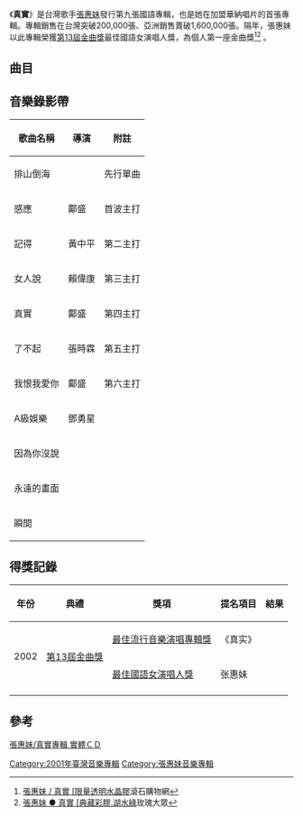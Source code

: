 {{Album infobox | <!-- See Wikipedia:WikiProject_Albums -->
|  Name        = 真實
|  Type        = [[專輯|專輯]]
|  Artist      = [[張惠妹|張惠妹]]
|  Cover       = 
|  Released    = 2001年10月29日
|  Recorded    =
|  Genre       = [[華語流行音樂|華語流行音樂]]
|  Length      =
|  Label       = [[華納唱片_(台灣)|華納唱片]]
|  Producer    =
|  Reviews     =
|  Last album  = [[旅程_(專輯)|旅程]]<br />（2001）
|  This album  = '''真實'''<br />（2001）
|  Next album  = [[發燒_(張惠妹專輯)|發燒]]<br />（2002）
}}

《'''真實'''》是台灣歌手[[張惠妹|張惠妹]]發行第九張國語專輯，也是她在加盟華納唱片的首張專輯。專輯銷售在台灣突破200,000張、亞洲銷售賣破1,600,000張。隔年，張惠妹以此專輯榮獲[[第13屆金曲獎|第13屆金曲獎]]最佳國語女演唱人獎，為個人第一座金曲獎<ref>[https://shop.rockmall.com.tw/product_view.php?id=53845 {{Wayback|url=https://shop.rockmall.com.tw/product_view.php?id=53845 |date=20210323141836 }} 張惠妹 / 真實 [限量透明水晶膠]滾石購物網</ref><ref>[https://www.g-music.com.tw/product.php?pid_for_show=255336 張惠妹 ● 真實 [典藏彩膠.湖水綠]玫瑰大眾</ref>
。

==曲目==
{{Tracklist
| collapsed = 
| headline = 
| font_size = 
| total_length = 

| all_writing = 
| all_music = 
| all_lyrics = 
| all_arranger = 
| all_producer = 
| all_except = 

| music_credits = yes
| lyrics_credits = yes
| arranger_credits = yes
| producer_credits = yes
| extra_column = 
| longnote_column = yes

| title1 = Opening
| note1 = 
| longnote1 = 
| music1 = 
| lyrics1 = 
| arranger1 = Mr.B
| producer1 = 
| extra1 = 
| length1 = 

| title2 = 感應
| note2 = 
| longnote2 = 張惠妹首次化名做Katsu作詞
| music2 = George Samuelson、Quint Starkie、Nikael Lundh
| lyrics2 = Katsu 
| arranger2 = 呂紹淳
| producer2 = [[包小柏|包小柏]]
| extra2 = 
| length2 = 

| title3 = 我恨我愛你
| note3 = 
| longnote3 = 
| music3 = 陳達偉
| lyrics3 = 鄭淑妃
| arranger3 = Terence Teo
| producer3 = [[李偲菘|李偲菘]]
| extra3 = 
| length3 = 

| title4 = 真實
| note4 = 
| longnote4 = 原曲：{{link-ko|金玄聲|김현성 (가수)}} - 希望（소원）
| music4 =  {{link-ko|曹圭萬|조규만}}
| lyrics4 = [[徐世珍|徐世珍]]
| arranger4 = [[屠穎|屠穎]]
| producer4 = [[陳子鴻|陳子鴻]]
| extra4 = 
| length4 = 

| title5 = 了不起
| note5 = 
| longnote5 = 
| music5 = Kindi、She Kespere
| lyrics5 = [[易家揚|易家揚]]
| arranger5 = [[洪敬堯|洪敬堯]]
| producer5 = 包小柏
| extra5 = 
| length5 = 

| title6 = 記得
| note6 = 
| longnote6 = 
| music6 = [[林俊杰|林俊杰]]
| lyrics6 = 易家揚
| arranger6 = [[吳慶隆|吳慶隆]]
| producer6 = 陳子鴻
| extra6 = 
| length6 = 

| title7 = 永遠的畫面
| note7 = 
| longnote7 = 
| music7 = 郭文賢
| lyrics7 = 廖瑩如
| arranger7 = Jamie Wilson
| producer7 = 陳子鴻
| extra7 = 
| length7 = 

| title8 = A級娛樂
| note8 = 
| longnote8 = 
| music8 = [[黃韻仁|黃韻仁]]
| lyrics8 = 徐世珍
| arranger8 = [[包小松|包小松]]
| producer8 = 包小柏
| extra8 = 
| length8 = 

| title9 = 女人說
| note9 = 
| longnote9 = 
| music9 = 包小柏
| lyrics9 = 易家揚
| arranger9 = [[鍾興民|鍾興民]]
| producer9 = 包小柏
| extra9 = 
| length9 = 

| title10 = 因為你沒說
| note10 = 
| longnote10 = 
| music10 = 深白色
| lyrics10 = [[深白色|深白色]]、易家揚
| arranger10 = Kenn C
| producer10 = 李偲菘
| extra10 = 
| length10 = 

| title11 = 瞬間
| note11 = 
| longnote11 = 
| music11 = 黃韻仁
| lyrics11 = [[何啟弘|何啟弘]]、吳依錚
| arranger11 = 黄中岳
| producer11 = 包小柏
| extra11 = 
| length11 = 

| title12 = 排山倒海
| note12 = 
| longnote12 = 電影《[[珍珠港_(電影)|珍珠港]]》中文主題曲<br>原曲為[[費絲·希爾|費絲·希爾]]《{{link-en|There You'll Be}}》
| music12 = {{link-en|Diane Warren}}
| lyrics12 = [[陳樂融|陳樂融]]
| arranger12 = 鍾興民
| producer12 = 包小柏
| extra12 = 
| length12 = 
}}

== 音樂錄影帶 ==
{| class="wikitable"
!歌曲名稱
!導演
!附註
|-
|排山倒海
|
|先行單曲
|-
|感應
|鄺盛
|首波主打
|-
|記得
|黃中平
|第二主打
|-
|女人說
|賴偉康
|第三主打
|-
|真實
|鄺盛
|第四主打
|-
|了不起
|張時霖
|第五主打
|-
|我恨我愛你
|鄺盛
|第六主打
|-
|A級娛樂
|鄧勇星
|
|-
|因為你沒說
|
|
|-
|永遠的畫面
|
|
|-
|瞬間
|
|
|}

== 得獎記錄 ==
{| class="wikitable" style="width:80%; text-align:center;"
|-
!年份||典禮||獎項||提名項目||結果
|-
| rowspan="2"|2002
| rowspan="2"|[[第13屆金曲獎|第13屆金曲獎]]
|[[年度专辑獎_(金曲獎)|最佳流行音樂演唱專輯獎]]
|《真实》
|{{nom}}
|-
|[[最佳國語女歌手獎_(金曲獎)|最佳國語女演唱人獎]]
|张惠妹
|{{won}}
|-

|}

== 參考 ==
{{Reflist}}

[https://www.warnermusic.com.tw/products/chang-hui-mei-truth-cd-version 張惠妹/真實專輯 實體ＣＤ] {{Wayback|url=https://www.warnermusic.com.tw/products/chang-hui-mei-truth-cd-version |date=20210928103102 }}

{{張惠妹}}

[[Category:2001年臺灣音樂專輯|Category:2001年臺灣音樂專輯]]
[[Category:張惠妹音樂專輯|Category:張惠妹音樂專輯]]